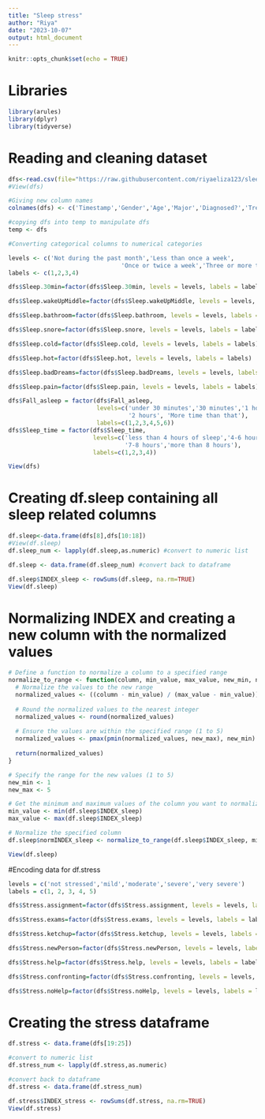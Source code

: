 ```yaml
---
title: "Sleep stress"
author: "Riya"
date: "2023-10-07"
output: html_document
---
```


```r
knitr::opts_chunk$set(echo = TRUE)
```

# Libraries

```r
library(arules)
library(dplyr)
library(tidyverse)
```

# Reading and cleaning dataset

```r
dfs<-read.csv(file="https://raw.githubusercontent.com/riyaeliza123/sleepstress/main/SLEEP%20QUALITY.csv")
#View(dfs)

#Giving new column names
colnames(dfs) <- c('Timestamp','Gender','Age','Major','Diagnosed?','Treatment','Bedtime','Fall_asleep','Wakeup_time','Sleep_time','Sleep.30min','Sleep.wakeUpMiddle','Sleep.bathroom','Sleep.snore','Sleep.cold','Sleep.hot','Sleep.badDreams','Sleep.pain','Stress.assignment','Stress.exams','Stress.ketchup','Stress.newPerson','Stress.help','Stress.confronting','Stress.noHelp')

#copying dfs into temp to manipulate dfs
temp <- dfs 

#Converting categorical columns to numerical categories

levels <- c('Not during the past month','Less than once a week',
                                'Once or twice a week','Three or more times a week')
labels <- c(1,2,3,4)

dfs$Sleep.30min=factor(dfs$Sleep.30min, levels = levels, labels = labels)

dfs$Sleep.wakeUpMiddle=factor(dfs$Sleep.wakeUpMiddle, levels = levels, labels = labels)

dfs$Sleep.bathroom=factor(dfs$Sleep.bathroom, levels = levels, labels = labels)

dfs$Sleep.snore=factor(dfs$Sleep.snore, levels = levels, labels = labels)

dfs$Sleep.cold=factor(dfs$Sleep.cold, levels = levels, labels = labels)

dfs$Sleep.hot=factor(dfs$Sleep.hot, levels = levels, labels = labels)

dfs$Sleep.badDreams=factor(dfs$Sleep.badDreams, levels = levels, labels = labels)

dfs$Sleep.pain=factor(dfs$Sleep.pain, levels = levels, labels = labels)

dfs$Fall_asleep = factor(dfs$Fall_asleep, 
                         levels=c('under 30 minutes','30 minutes','1 hour','1.5 hours', 
                                  '2 hours', 'More time than that'), 
                         labels=c(1,2,3,4,5,6))
dfs$Sleep_time = factor(dfs$Sleep_time, 
                        levels=c('less than 4 hours of sleep','4-6 hours',
                                 '7-8 hours','more than 8 hours'), 
                        labels=c(1,2,3,4))
```

```r
View(dfs)
```

# Creating df.sleep containing all sleep related columns

```r
df.sleep<-data.frame(dfs[8],dfs[10:18])
#View(df.sleep)
df.sleep_num <- lapply(df.sleep,as.numeric) #convert to numeric list

df.sleep <- data.frame(df.sleep_num) #convert back to dataframe

df.sleep$INDEX_sleep <- rowSums(df.sleep, na.rm=TRUE)
View(df.sleep)
```

# Normalizing INDEX and creating a new column with the normalized values

```r
# Define a function to normalize a column to a specified range
normalize_to_range <- function(column, min_value, max_value, new_min, new_max) {
  # Normalize the values to the new range
  normalized_values <- ((column - min_value) / (max_value - min_value)) * (new_max - new_min) + new_min
  
  # Round the normalized values to the nearest integer
  normalized_values <- round(normalized_values)
  
  # Ensure the values are within the specified range (1 to 5)
  normalized_values <- pmax(pmin(normalized_values, new_max), new_min)
  
  return(normalized_values)
}

# Specify the range for the new values (1 to 5)
new_min <- 1
new_max <- 5

# Get the minimum and maximum values of the column you want to normalize
min_value <- min(df.sleep$INDEX_sleep)
max_value <- max(df.sleep$INDEX_sleep)

# Normalize the specified column
df.sleep$normINDEX_sleep <- normalize_to_range(df.sleep$INDEX_sleep, min_value, max_value, new_min, new_max)

View(df.sleep)

```

#Encoding data for df.stress

```r
levels = c('not stressed','mild','moderate','severe','very severe')
labels = c(1, 2, 3, 4, 5)

dfs$Stress.assignment=factor(dfs$Stress.assignment, levels = levels, labels = labels)

dfs$Stress.exams=factor(dfs$Stress.exams, levels = levels, labels = labels)

dfs$Stress.ketchup=factor(dfs$Stress.ketchup, levels = levels, labels = labels)

dfs$Stress.newPerson=factor(dfs$Stress.newPerson, levels = levels, labels = labels)

dfs$Stress.help=factor(dfs$Stress.help, levels = levels, labels = labels)

dfs$Stress.confronting=factor(dfs$Stress.confronting, levels = levels, labels = labels)

dfs$Stress.noHelp=factor(dfs$Stress.noHelp, levels = levels, labels = labels)

```

# Creating the stress dataframe

```r
df.stress <- data.frame(dfs[19:25])

#convert to numeric list
df.stress_num <- lapply(df.stress,as.numeric) 

#convert back to dataframe
df.stress <- data.frame(df.stress_num) 

df.stress$INDEX_stress <- rowSums(df.stress, na.rm=TRUE)
View(df.stress)
```
